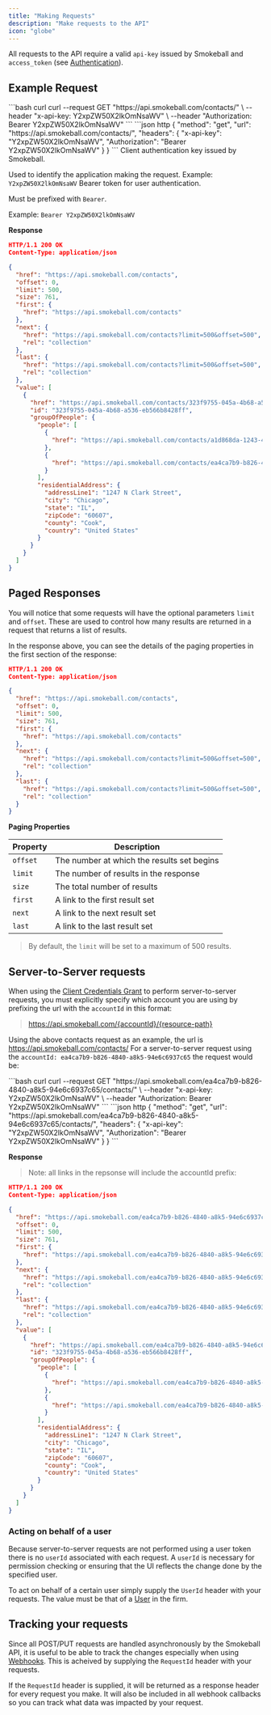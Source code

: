 ```yaml
---
title: "Making Requests"
description: "Make requests to the API"
icon: "globe"
---
```


All requests to the API require a valid `api-key` issued by Smokeball and `access_token` (see [Authentication](c-Authentication.md)).

## Example Request

<CodeGroup>
  ```bash curl
  curl --request GET "https://api.smokeball.com/contacts/" \
    --header "x-api-key: Y2xpZW50X2lkOmNsaWV" \
    --header "Authorization: Bearer Y2xpZW50X2lkOmNsaWV"
  ```
  ```json http
  {
    "method": "get",
    "url": "https://api.smokeball.com/contacts/",
    "headers": {
      "x-api-key": "Y2xpZW50X2lkOmNsaWV",
      "Authorization": "Bearer Y2xpZW50X2lkOmNsaWV"
    }
  }
  ```
</CodeGroup>

<ParamField path="x-api-key" type="string" required="true">
  Client authentication key issued by Smokeball.

  Used to identify the application making the request.
  Example: `Y2xpZW50X2lkOmNsaWV`
</ParamField>
<ParamField path="Authorization" type="string" required="true">
  Bearer token for user authentication.

  Must be prefixed with `Bearer`.

  Example: `Bearer Y2xpZW50X2lkOmNsaWV`
</ParamField>

**Response**

``` json
HTTP/1.1 200 OK
Content-Type: application/json

{
  "href": "https://api.smokeball.com/contacts",
  "offset": 0,
  "limit": 500,
  "size": 761,
  "first": {
    "href": "https://api.smokeball.com/contacts"
  },
  "next": {
    "href": "https://api.smokeball.com/contacts?limit=500&offset=500",
    "rel": "collection"
  },
  "last": {
    "href": "https://api.smokeball.com/contacts?limit=500&offset=500",
    "rel": "collection"
  },
  "value": [
    {
      "href": "https://api.smokeball.com/contacts/323f9755-045a-4b68-a536-eb566b8428ff",
      "id": "323f9755-045a-4b68-a536-eb566b8428ff",
      "groupOfPeople": {
        "people": [
          {
            "href": "https://api.smokeball.com/contacts/a1d868da-1243-4b9f-a8e3-cfc5c4abda50"
          },
          {
            "href": "https://api.smokeball.com/contacts/ea4ca7b9-b826-4840-a8b5-94e0c6977c65"
          }
        ],
        "residentialAddress": {
          "addressLine1": "1247 N Clark Street",
          "city": "Chicago",
          "state": "IL",
          "zipCode": "60607",
          "county": "Cook",
          "country": "United States"
        }
      }
    }
  ]
}
```

## Paged Responses

You will notice that some requests will have the optional parameters `limit` and `offset`. These are used to control how many results are returned in a request that returns a list of results. 

In the response above, you can see the details of the paging properties in the first section of the response:

``` json
HTTP/1.1 200 OK
Content-Type: application/json

{
  "href": "https://api.smokeball.com/contacts",
  "offset": 0,
  "limit": 500,
  "size": 761,
  "first": {
    "href": "https://api.smokeball.com/contacts"
  },
  "next": {
    "href": "https://api.smokeball.com/contacts?limit=500&offset=500",
    "rel": "collection"
  },
  "last": {
    "href": "https://api.smokeball.com/contacts?limit=500&offset=500",
    "rel": "collection"
  }
}
```

**Paging Properties**

Property | Description 
---------|----------
 `offset` | The number at which the results set begins 
 `limit` | The number of results in the response 
 `size` | The total number of results
 `first` | A link to the first result set
 `next` | A link to the next result set
 `last` | A link to the last result set

>By default, the `limit` will be set to a maximum of 500 results. 

## Server-to-Server requests

When using the [Client Credentials Grant](1-Authentication.md#2-client-credentials-grant) to perform server-to-server requests, you must explicitly specify which account you are using by prefixing the url with the `accountId` in this format:

> https://api.smokeball.com/{accountId}/{resource-path}

Using the above contacts request as an example, the url is https://api.smokeball.com/contacts/
For a server-to-server request using the `accountId: ea4ca7b9-b826-4840-a8k5-94e6c6937c65` the request would be:

<CodeGroup>
  ```bash curl
  curl --request GET "https://api.smokeball.com/ea4ca7b9-b826-4840-a8k5-94e6c6937c65/contacts/" \
    --header "x-api-key: Y2xpZW50X2lkOmNsaWV" \
    --header "Authorization: Bearer Y2xpZW50X2lkOmNsaWV"
  ```
  ```json http
  {
    "method": "get",
  "url": "https://api.smokeball.com/ea4ca7b9-b826-4840-a8k5-94e6c6937c65/contacts/",
  "headers": {
    "x-api-key": "Y2xpZW50X2lkOmNsaWV",
    "Authorization": "Bearer Y2xpZW50X2lkOmNsaWV"
  }
}
```
</CodeGroup>

**Response**

> Note: all links in the repsonse will include the accountId prefix:

``` json
HTTP/1.1 200 OK
Content-Type: application/json

{
  "href": "https://api.smokeball.com/ea4ca7b9-b826-4840-a8k5-94e6c6937c65/contacts",
  "offset": 0,
  "limit": 500,
  "size": 761,
  "first": {
    "href": "https://api.smokeball.com/ea4ca7b9-b826-4840-a8k5-94e6c6937c65/contacts"
  },
  "next": {
    "href": "https://api.smokeball.com/ea4ca7b9-b826-4840-a8k5-94e6c6937c65/contacts?limit=500&offset=500",
    "rel": "collection"
  },
  "last": {
    "href": "https://api.smokeball.com/ea4ca7b9-b826-4840-a8k5-94e6c6937c65/contacts?limit=500&offset=500",
    "rel": "collection"
  },
  "value": [
    {
      "href": "https://api.smokeball.com/ea4ca7b9-b826-4840-a8k5-94e6c6937c65/contacts/323f9755-045a-4b68-a536-eb566b8428ff",
      "id": "323f9755-045a-4b68-a536-eb566b8428ff",
      "groupOfPeople": {
        "people": [
          {
            "href": "https://api.smokeball.com/ea4ca7b9-b826-4840-a8k5-94e6c6937c65/contacts/a1d868da-1243-4b9f-a8e3-cfc5c4abda50"
          },
          {
            "href": "https://api.smokeball.com/ea4ca7b9-b826-4840-a8k5-94e6c6937c65/contacts/ea4ca7b9-b826-4840-a8b5-94e0c6977c65"
          }
        ],
        "residentialAddress": {
          "addressLine1": "1247 N Clark Street",
          "city": "Chicago",
          "state": "IL",
          "zipCode": "60607",
          "county": "Cook",
          "country": "United States"
        }
      }
    }
  ]
}
```

### Acting on behalf of a user

Because server-to-server requests are not performed using a user token there is no `userId` associated with each request. A `userId` is necessary for permission checking or ensuring that the UI reflects the change done by the specified user.

To act on behalf of a certain user simply supply the `UserId` header with your requests. The value must be that of a [User](https://smokeball.stoplight.io/docs/api-docs/87fac16a57c87-get-firm-staff-user-mappings) in the firm.

## Tracking your requests

Since all POST/PUT requests are handled asynchronously by the Smokeball API, it is useful to be able to track the changes especially when using [Webhooks](6-Webhooks.md). This is acheived by supplying the `RequestId` header with your requests. 

If the `RequestId` header is supplied, it will be returned as a response header for every request you make. It will also be included in all webhook callbacks so you can track what data was impacted by your request. 